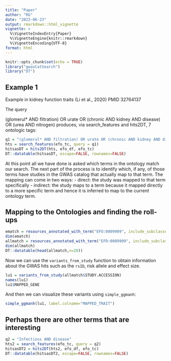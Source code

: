 ```yaml
---
title: "Paper"
author: "RG"
date: "2023-06-23"
output: rmarkdown::html_vignette
vignette: >
  %\VignetteIndexEntry{Paper}
  %\VignetteEngine{knitr::rmarkdown}
  %\VignetteEncoding{UTF-8}
format: html
---
```


```r
knitr::opts_chunk$set(echo = TRUE)
library("gwasCatSearch")
library("DT")
```

## Example 1
Example in kidney function traits (Li et al., 2020) PMID 32764137

The query

(glomerul* AND filtration) OR urate OR (chronic AND kidney AND disease) OR (urea AND nitrogen) produces, via search_features and hits2DT, 7 ontologic tags:


```r
q1 = "(glomerul* AND filtration) OR urate OR (chronic AND kidney AND disease) OR (urea AND nitrogen)"
hts = search_features(efo_tc, query = q1)
hitsasDT = hits2DT(hts, efo_df, efo_tc)
DT::datatable(hitsasDT, escape=FALSE, rownames=FALSE)
```

At this point all we have done is asked which terms in the ontology match our search. The next part of the process is to identify which, if any, of those terms have studies in the GWAS catalog that actually map to that term. 
The mapping can come in two ways:
- direct: the study was mapped to that term specifically
- indirect: the study maps to a term because it mapped directly to a more specific term and hence it is inferred to map to the current ontology term.

## Mapping to the Ontologies and finding the roll-ups


```r
ematch = resources_annotated_with_term("EFO:0009909", include_subclasses=FALSE)
dim(ematch)
allmatch = resources_annotated_with_term("EFO:0009909", include_subclasses = TRUE)
dim(allmatch)
DT::datatable(head(allmatch,n=20))
```

Now we can use the `variants_from_study` function to obtain information about the GWAS hits such as the `rsID`, risk allele and effect size.

```r
lu1 = variants_from_study(allmatch$STUDY.ACCESSION)
names(lu1)
lu1$MAPPED_GENE
```

And then we can visualize these variants using `simple_ggmanh`:

```r
simple_ggmanh(lu1, label.colname="MAPPED_TRAIT")
```

## Perhaps there are other terms that are interesting

```r
q2 = "Infectious AND disease"
hts2 = search_features(efo_tc, query = q2)
hitsasDT2 = hits2DT(hts2, efo_df, efo_tc)
DT::datatable(hitsasDT2, escape=FALSE, rownames=FALSE)
```

